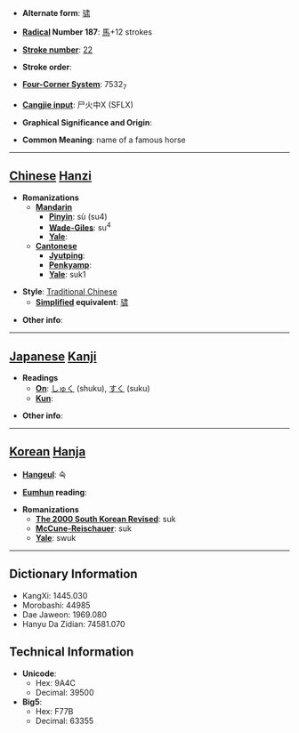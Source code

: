 * '''Alternate form''': [[骕]]

* '''[[Wiktionary:Chinese radical index| Radical]] Number 187''': [[Wiktionary:Chinese radical index 馬|馬]]+12 strokes

* '''[[Wiktionary:Chinese total strokes index|Stroke number]]''': [[Wiktionary:Chinese total strokes index 22|22]]

* '''Stroke order''': 

* '''[[Wiktionary:Chinese four corner index|Four-Corner System]]''': 7532<sub>7</sub>

* '''[[Wiktionary:Chinese Cangjie index|Cangjie input]]''': 尸火中X (SFLX)

* '''Graphical Significance and Origin''': 

* '''Common Meaning''': name of a famous horse

----

== [[Chinese]] [[Hanzi]] ==

* '''Romanizations'''
** '''[[Mandarin]]'''
*** '''[[Pinyin]]''': sù (su4)
*** '''[[Wade-Giles]]''': su<sup>4</sup>
*** '''[[Yale]]''': 
** '''[[Cantonese]]'''
*** '''[[Jyutping]]''':
*** '''[[Penkyamp]]''': 
*** '''[[Yale]]''': suk1

* '''Style''': [[Traditional Chinese]] 
** '''[[Simplified Chinese|Simplified]] equivalent''': [[骕]]

* '''Other info''': 

----

== [[Japanese]] [[Kanji]] ==

* '''Readings'''
** '''[[On]]''': [[しゅく]] (shuku), [[すく]] (suku)
** '''[[Kun]]''': 

* '''Other info''':  

----

== [[Korean]] [[Hanja]] ==

* '''[[Hangeul]]''': 숙

* '''[[Eumhun]] reading''': 

* '''Romanizations'''
** '''[[The 2000 South Korean Revised Romanization|The 2000 South Korean Revised]]''': suk
** '''[[McCune-Reischauer]]''': suk
** '''[[Yale]]''': swuk

----

== Dictionary Information ==

* KangXi: 1445.030
* Morobashi: 44985
* Dae Jaweon: 1969.080
* Hanyu Da Zidian: 74581.070

== Technical Information ==

* '''Unicode''':
** Hex: 9A4C
** Decimal: 39500
* '''Big5''':
** Hex: F77B
** Decimal: 63355